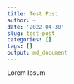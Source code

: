 ```yaml
---
title: Test Post
author: ~
date: '2022-04-30'
slug: test-post
categories: []
tags: []
output: md_document
---
```


Lorem Ipsum
